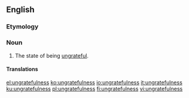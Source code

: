 ==English==

===Etymology===
{{suffix|ungrateful|ness|lang=en}}

===Noun===
{{en-noun|-}}
# The state of being [[ungrateful]].

====Translations====
{{trans-see|ingratitude}}

[[el:ungratefulness]]
[[ko:ungratefulness]]
[[io:ungratefulness]]
[[it:ungratefulness]]
[[ku:ungratefulness]]
[[pl:ungratefulness]]
[[fi:ungratefulness]]
[[vi:ungratefulness]]